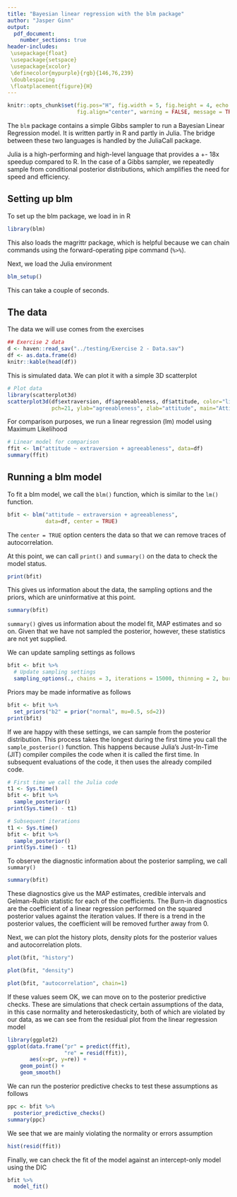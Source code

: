 ```yaml
---
title: "Bayesian linear regression with the blm package"
author: "Jasper Ginn"
output:
  pdf_document: 
    number_sections: true
header-includes:
 \usepackage{float}
 \usepackage{setspace}
 \usepackage{xcolor}
 \definecolor{mypurple}{rgb}{146,76,239}
 \doublespacing
 \floatplacement{figure}{H}
---
```


```r
knitr::opts_chunk$set(fig.pos="H", fig.width = 5, fig.height = 4, echo = TRUE, 
                      fig.align="center", warning = FALSE, message = TRUE)
```

The `blm` package contains a simple Gibbs sampler to run a Bayesian Linear Regression model. It is written partly in R and partly in Julia. The bridge between these two languages is handled by the JuliaCall package.

Julia is a high-performing and high-level language that provides a +- 18x speedup compared to R. In the case of a Gibbs sampler, we repeatedly sample from conditional posterior distributions, which amplifies the need for speed and efficiency.

## Setting up blm

To set up the blm package, we load in in R

```r
library(blm)
```

This also loads the magrittr package, which is helpful because we can chain commands using the forward-operating pipe command (`%>%`).

Next, we load the Julia environment

```r
blm_setup()
```

This can take a couple of seconds.

## The data

The data we will use comes from the exercises

```r
## Exercise 2 data
d <- haven::read_sav("../testing/Exercise 2 - Data.sav")
df <- as.data.frame(d)
knitr::kable(head(df))
```

This is simulated data. We can plot it with a simple 3D scatterplot

```r
# Plot data
library(scatterplot3d)
scatterplot3d(df$extraversion, df$agreeableness, df$attitude, color="lightgreen", xlab="extraversion", 
              pch=21, ylab="agreeableness", zlab="attitude", main="Attitude ~ agreeableness + extraversion")
```

For comparison purposes, we run a linear regression (lm) model using Maximum Likelihood

```r
# Linear model for comparison
ffit <- lm("attitude ~ extraversion + agreeableness", data=df)
summary(ffit)
```

## Running a blm model

To fit a blm model, we call the `blm()` function, which is similar to the `lm()` function.

```r
bfit <- blm("attitude ~ extraversion + agreeableness", 
            data=df, center = TRUE)
```

The `center = TRUE` option centers the data so that we can remove traces of autocorrelation.

At this point, we can call `print()` and `summary()` on the data to check the model status.

```r
print(bfit)
```

This gives us information about the data, the sampling options and the priors, which are uninformative at this point.

```r
summary(bfit)
```

`summary()` gives us information about the model fit, MAP estimates and so on. Given that we have not sampled the posterior, however, these statistics are not yet supplied.

We can update sampling settings as follows

```r
bfit <- bfit %>%
  # Update sampling settings
  sampling_options(., chains = 3, iterations = 15000, thinning = 2, burn = 2000)
```

Priors may be made informative as follows

```r
bfit <- bfit %>%
  set_priors("b2" = prior("normal", mu=0.5, sd=2))
print(bfit)
```

If we are happy with these settings, we can sample from the posterior distribution. This process takes the longest during the first time you call the `sample_posterior()` function. This happens because Julia's Just-In-Time (JIT) compiler compiles the code when it is called the first time. In subsequent evaluations of the code, it then uses the already compiled code.

```r
# First time we call the Julia code
t1 <- Sys.time()
bfit <- bfit %>%
  sample_posterior()
print(Sys.time() - t1)
```

```r
# Subsequent iterations
t1 <- Sys.time()
bfit <- bfit %>%
  sample_posterior()
print(Sys.time() - t1)
```

To observe the diagnostic information about the posterior sampling, we call `summary()`

```r
summary(bfit)
```

These diagnostics give us the MAP estimates, credible intervals and Gelman-Rubin statistic for each of the coefficients. The Burn-in diagnostics are the coefficient of a linear regression performed on the squared posterior values against the iteration values. If there is a trend in the posterior values, the coefficient will be removed further away from 0.

Next, we can plot the history plots, density plots for the posterior values and autocorrelation plots.

```r
plot(bfit, "history")
```

```r
plot(bfit, "density")
```

```r
plot(bfit, "autocorrelation", chain=1)
```

If these values seem OK, we can move on to the posterior predictive checks. These are simulations that check certain assumptions of the data, in this case normality and heteroskedasticity, both of which are violated by our data, as we can see from the residual plot from the linear regression model

```r
library(ggplot2)
ggplot(data.frame("pr" = predict(ffit),
                  "re" = resid(ffit)),
       aes(x=pr, y=re)) +
    geom_point() +
    geom_smooth()
```

We can run the posterior predictive checks to test these assumptions as follows

```r
ppc <- bfit %>%
  posterior_predictive_checks()
summary(ppc)
```

We see that we are mainly violating the normality or errors assumption

```r
hist(resid(ffit))
```

Finally, we can check the fit of the model against an intercept-only model using the DIC

```r
bfit %>%
  model_fit()
```
